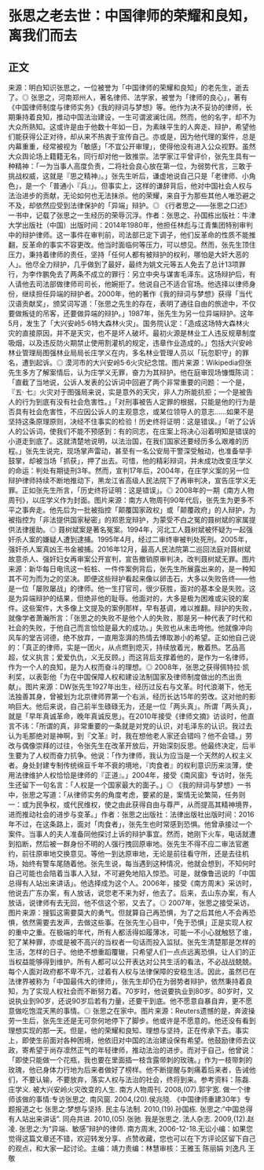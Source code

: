 # 张思之老去世：中国律师的荣耀和良知，离我们而去
## 正文
来源：明白知识张思之，一位被誉为「中国律师的荣耀和良知」的老先生，逝去了。◎ 张思之，河南郑州人，著名律师、法学家，被誉为「律师的良心」，著有《中国律师制度与律师实务》《我的辩词与梦想》等。他作为决不妥协的律师，长期秉持着良知，推动中国法治建设，一生可谓波澜壮阔。然而，他的名字，却不为大众所熟知。这或许是由于他数十年如一日，为素昧平生的人奔走、辩护，希望他们能获得公正对待，却从来不热衷于宣传自己。亦或是，因为他代理的案件，总是内幕重重，经常被视为「敏感」「不宜公开审理」，使得他没有进入公众视野。虽然大众舆论场上籍籍无名，同行却对他一致推崇。法学家江平曾评价，张先生具有一种精神：「一为当事人高度负责，二将社会良心放在第一位，为弱势代言，三敢于挑战权威，这就是『思之精神』。」张先生听后，谦虚地说自己只是「老律师、小角色」，是一个「普通小『兵』」。但事实上，这样的谦辞背后，他对中国社会人权与法治进步的贡献，无论如何也无法抹杀。他的荣耀，来自于为那些其他人唯恐避之不及，却依然应受到法律保护的「异端」辩护。◎ 《行者思之——张思之口述》一书中，记载了张思之一生经历的荣辱沉浮。作者：张思之、孙国栋出版社：牛津大学出版社（中国）出版时间：2014年1980年，他担任林彪与江青集团特别审判中的辩护律师。这一事件在审判前，司法部已定下调子，他们反革命的性质不能推翻，反革命的事实不容更改。他当时面临何等压力，可以想见。然而，张先生顶住压力，秉持着律师的责任，坚持「任何人都有被辩护的权利，哪怕是大奸大恶的人」。他尽全力辩护，几乎做到了最好，最终为姚文元等五人免去了总计13项罪行，为李作鹏免去了两条不成立的罪行：另立中央与谋害毛泽东。这场辩护后，有人请他去司法部做律师司司长，他婉拒了。他说自己不适合官场。他选择以律师身份，继续担任异端的辩护者。2000年，他的著作《我的辩词与梦想》获得「当代汉语贡献奖」，颁奖词写道：「张思之先生的存在，表明了通往自由的旅途中，不仅要做叛徒的吊客，还要做异端的辩护。」1987年，张先生为另一位异端辩护。这年5月，发生了「大兴安岭5·6特大森林火灾」。国务院认定：「造成这场特大森林火灾的直接原因，并不是天灾，也不是坏人破坏。最初火源是林业工人违反规章制度吸烟，以及违反防火期禁止使用割灌机的规定，违章作业造成的。」包括大兴安岭林业管理局图强林业局局长庄学义在内，多名林业管理人员以「玩忽职守」的罪名，遭到起诉。◎ 漠河市的大兴安岭5·6火灾纪念馆。图片来源：Wikipedia但张先生多方了解案情后，认为庄学义无罪，奋力为其辩护。他在庭审现场慷慨陈词：「直截了当地说，公诉人发表的公诉词中回避了两个非常重要的问题：一个是，『五· 七』火灾对于图强局来说，实是意外的天灾，非人力所能抗拒；一个是被告人的行为到底有没有社会危害性。」「对刑事被告人定罪的根据，只能是他的行为是否具有社会危害性，不应因公诉人的主观意念，或某位领导人的意志……如果不是坚持这条原理原则，决经不住事实的检验！历史终将证明：这是错误。」「听了公诉人的公诉词，使我们不能不预感到：有的同志，在庄案上将决心沿着明知是错误的小道走到底了。这就清楚地说明，以法治国，在我们国家还要经历多么艰难的历程。」张先生说完，现场掌声雷动，甚至有一名公安局干警深受触动，也准备举手鼓掌，却被当场「抓获」，押了出去。可惜，他的精彩辩词，并未成功改变庄学义的命运：判处有期徒刑3年。然而，宣判17年后，2004年，在庄学义案的另一位辩护律师持续不断地推动下，黑龙江省高级人民法院下了再审判决，宣告庄学义无罪。正如张先生所言，「历史终将证明：这是错误」。◎ 2008年的一期《南方人物周刊》，以庄学义作为封面。图片来源：南方人物周刊90年代后，张先生为更多不平之事奔走。他先后为一批被指控「颠覆国家政权」或「颠覆政府」的人辩护，为被指控为「非法提供国家秘密」的郑恩宠辩护，为蒙受不白之冤的聂树斌的家属提供法律援助。◎ 聂树斌案是著名冤案。1994年，河北工人聂树斌被怀疑为一起强奸杀人案的嫌疑人遭到逮捕。1995年4月，经过二审终审被判处死刑。2005年，强奸杀人案真凶王书金被捕。2016年12月，最高人民法院第二巡回法庭对聂树斌故意杀人、强奸妇女再审案公开宣判，宣告撤销原审判决，改判聂树斌无罪。图片来源：新华每日电讯这一桩桩、一件件案例背后，张先生所展露出来的，是一种知其不可为而为之的坚决。即便这些辩护看起来像以卵击石，大多以失败告终——他是一位「屡败屡战」的律师。他一生打官司，很少获胜，面对的基本全是失败。这是为异端辩护的结果，但绝非他的耻辱。他面对的，大多是极为困难或尖锐的案件。这些案件，大多像上文提及的案例那样，早有基调，难以推翻。辩护的失败，就像学者萧瀚所言：「张思之的失败不是他个人的失败，那是另一种代表了时代和社会的失败，于他自己而言恰恰是最大的成功。」失败也从未击垮他。他就像冲向风车的堂吉诃德，绝不放弃，一直用澎湃的热情去博取渺小的希望。正如他自己说的：「真正的律师，实是一团火，从点燃到熄灭，持续放着光，散着热。艺品高超，仗义执言；爱爱仇仇，义无反顾。」而这背后支撑着他的，是作为一名律师，作为一个人的良知，是为人权而奋斗的理想。◎ 2008年，张思之获得佩特拉·凯利奖，以表彰他「为在中国保障人权和建设法制国家及律师制度做出的杰出贡献」。图片来源：DW张先生1927年出生，经历过反右与文革。时代浪潮下，他无法独善其身，曾被划为北京律师界第一个右派，经历长达15年的劳改。这对他的影响巨大。他后来说，自己前半生碌碌无为，还是一位「两头真」。所谓「两头真」，就是「早年真诚革命，晚年真诚反思」。在2010年接受《律师文摘》访谈时，他直言不讳：「所谓的真，非常重要的一条就是对党的认识，对毛泽东的认识。我过去认为毛那绝对是神啊，到『文革』时，我在想他老人家还会错吗？他不会错。」劳改与偶像崇拜的过往，令张先生在改革开放后，开始深刻反思。他最终决定，后半生要为了人权而奋力抗争。他说：「作为律师，我认为应当是一个天然的人权主义者。身处封建专制传统绵亘千年不衰的境地，『肉食者』的权利意识历来淡薄，使用法律维护人权恰恰是律师的『正道』。」2004年，接受《南风窗》专访时，张先生还留下一句名言：「人权是一个国家最大的面子。」◎ 《我的辩词与梦想》一书中，张思之写道：「从律师实务的角度考虑，要紧的是，案情无论繁简，任务则一：或为民争权，或代民维权，使之由此获得自由与尊严，从而提高其精神境界，进而推动社会的进步与变革。」作者：张思之出版社：法律出版社出版时间：2016年不过，在这条路上，面对「肉食者」，张先生也时常感到恐惧。他曾承接过一个案件。当事人的夫人准备同他探讨上诉的辩护事宜。然而，她刚下火车，电话就遭到掐断，然后被一群身份不明的人强行拽回原审地。张先生不得不应二审法官邀约，前往原审地交换意见。等他一到达原审地，无论是前往看守所，还是去往机场，始终有警车尾随着他。张先生说，每当遇到这种情况，他就会想到，不知何时自己可能也会陪着当事人入狱，不可避免地陷入惊恐。可是，就像鲁迅说的「中国总得有人站出来讲话」。他选择成为这个人。2006年，接受《南方周末》采访时，他说去广东办案，有人放话，说您老不来为好，他去了。后来，去山东办案，有人放话，说律师有去无回，他不信这个邪，又去了。◎ 2007年，张思之接受采访。图片来源：搜狐这需要莫大的勇气。但就算自己再恐惧，为了之后其他人不会再恐惧，依然需要去发声，去做这些事。在张先生心目中，「免于恐惧」正是实现人权的重中之重。在极端的年代，所有人都活得如履薄冰，可能一不小心就触怒了谁，犯了某种罪，亦或是被不高兴的当权者一句话而投入监狱。张先生清楚那是怎样的生活，怎样的日子。他绝不想重蹈覆辙，只希望人们一点点远离恐惧，让人们的正当权益能够得到维护。所有人都可以公开表达对公共生活的看法，不必战战兢兢。每个人面对政府都不卑不亢，过着有人权与法律保障的安稳生活。因此，虽然已在法律界被称为「中国最伟大的律师」，张先生却仍在为弱势者辩护，依然秉持着良知，为了实现人权社会而不断努力着。70岁时，他说要执业到80岁。80岁时，又说执业到90岁，还说90岁后若有力量，还要干到底。他不愿意自暴自弃，更不愿意做吃饱混天黑的事情。◎ 张思之在家中。图片来源：Reuters遗憾的是，奔波操劳一生后，张先生还是无可奈何地停下了脚步。他或许是不愿意的。他还没有看到理想实现的那一天。但是，他的荣耀和良知、理想与坚持，正在传承下去。事实上，即使生前面对各种困境，他依旧对中国的法治建设保有希望。他鼓励律师去议政，寄希望于尚存凛然正气的年轻律师，推动法治的进步。而对于自己，他曾说：「即使只能做一个花瓶，我也要在里面插一枝含露带刺的玫瑰。」作为一枝带刺的玫瑰，他已身体力行地为后来者做好了榜样。他不断提醒与刺痛着后来者，告诫他们，不要认输，不要放弃，落实人权与法治的社会，终将到来。参考资料：陈磊. 庄学义. 被大兴安岭火灾改变的人生. 南方人物周刊. 2008,(07).郭宇宽. 做一个律师该做的事情:专访张思之. 南风窗. 2004,(20).侯兆晓. 《中国律师重建30年》专题报道之七 张思之:梦想与坚持. 民主与法制. 2010,(19).孙国栋. 张思之:“中国总得有人站出来讲话”. 同舟共进. 2010,(05).张驰. 我是张思之. 法人杂志. 2009,(12).赵凌. 张思之:为“异端、敏感”辩护的律师. 南方周末, 2006-12-18.无讼小编：如果您觉得这篇文章还不错，欢迎转发分享、点赞收藏，您也可以在下方评论区留下自己的观点，和大家一起讨论。主编：靖力责编：林慧审核：王雅玉 陈丽娟 刘逸凡 王敬